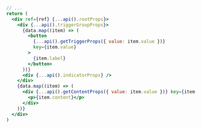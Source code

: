 ```jsx {13}
// ...
return (
  <div ref={ref} {...api().rootProps}>
    <div {...api().triggerGroupProps}>
      {data.map((item) => (
        <button
          {...api().getTriggerProps({ value: item.value })}
          key={item.value}
        >
          {item.label}
        </button>
      ))}
      <div {...api().indicatorProps} />
    </div>
    {data.map((item) => (
      <div {...api().getContentProps({ value: item.value })} key={item.value}>
        <p>{item.content}</p>
      </div>
    ))}
  </div>
)
```
